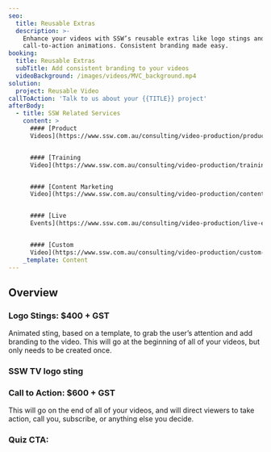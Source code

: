 ```yaml
---
seo:
  title: Reusable Extras
  description: >-
    Enhance your videos with SSW’s reusable extras like logo stings and
    call-to-action animations. Consistent branding made easy.
booking:
  title: Reusable Extras
  subTitle: Add consistent branding to your videos
  videoBackground: /images/videos/MVC_background.mp4
solution:
  project: Reusable Video
callToAction: 'Talk to us about your {{TITLE}} project'
afterBody:
  - title: SSW Related Services
    content: >
      #### [Product
      Videos](https://www.ssw.com.au/consulting/video-production/product-videos)


      #### [Training
      Video](https://www.ssw.com.au/consulting/video-production/training-videos)


      #### [Content Marketing
      Video](https://www.ssw.com.au/consulting/video-production/content-marketing-videos)


      #### [Live
      Events](https://www.ssw.com.au/consulting/video-production/live-events)


      #### [Custom
      Video](https://www.ssw.com.au/consulting/video-production/custom-videos)
    _template: Content
---
```


## Overview

### Logo Stings: $400 + GST

Animated sting, based on a template, to grab the user’s attention and add branding to the video. This will go at the beginning of all of your videos, but only needs to be created once.

### SSW TV logo sting

<VideoEmbed url="https://www.youtube.com/watch?v=TSHFQW624ww" caption="SSW TV Intro/Outro Stings | SSW Video Showreel" duration="13 sec" />

### Call to Action: $600 + GST

This will go on the end of all of your videos, and will direct viewers to take action, call you, subscribe, or anything else you decide.

### Quiz CTA:

<VideoEmbed url="https://www.youtube.com/watch?v=OQVY46f-BEM" caption="SSW TV Quiz CTA | SSW Video Showreel" duration="11 sec" />

